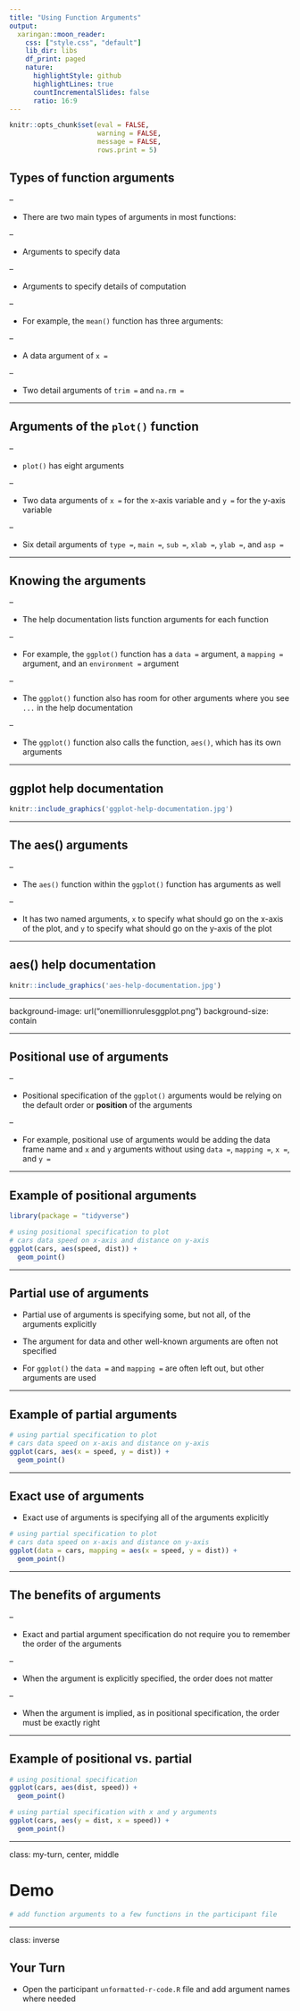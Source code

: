 ```yaml
---
title: "Using Function Arguments"
output:
  xaringan::moon_reader:
    css: ["style.css", "default"]
    lib_dir: libs
    df_print: paged
    nature:
      highlightStyle: github
      highlightLines: true
      countIncrementalSlides: false
      ratio: 16:9
---
```


```r
knitr::opts_chunk$set(eval = FALSE, 
                      warning = FALSE,
                      message = FALSE,
                      rows.print = 5)
```

## Types of function arguments

--

* There are two main types of arguments in most functions:

--

  + Arguments to specify data 

--
  
  + Arguments to specify details of computation  

--
    
* For example, the `mean()` function has three arguments: 

--

  + A data argument of `x = `

--
  
  + Two detail arguments of `trim = ` and `na.rm = `
    
---

## Arguments of the `plot()` function

--
    
* `plot()` has eight arguments

--

  + Two data arguments of `x =` for the x-axis variable and `y =` for the y-axis variable

--

  + Six detail arguments of `type =`, `main =`, `sub =`, `xlab =`, `ylab =`, and `asp =`
    
---

## Knowing the arguments

--

* The help documentation lists function arguments for each function 

--

* For example, the `ggplot()` function has a `data = ` argument, a `mapping = ` argument, and an `environment = ` argument

--

* The `ggplot()` function also has room for other arguments where you see `...` in the help documentation

--

* The `ggplot()` function also calls the function, `aes()`, which has its own arguments


---

## ggplot help documentation

```r
knitr::include_graphics('ggplot-help-documentation.jpg')
```


---

## The aes() arguments 

--

* The `aes()` function within the `ggplot()` function has arguments as well

--

* It has two named arguments, `x` to specify what should go on the x-axis of the plot, and `y` to specify what should go on the y-axis of the plot

---

## aes() help documentation

```r
knitr::include_graphics('aes-help-documentation.jpg')
```


---

background-image: url("onemillionrulesggplot.png")
background-size: contain

<span role="img" aria-label="Slide background shows: Tweet screenshot showing a lot of histograms with a caption about remembering all 1 million rules for ggplot"></span>

---

## Positional use of arguments 

--

* Positional specification of the `ggplot()` arguments would be relying on the default order or **position** of the arguments

--

* For example, positional use of arguments would be adding the data frame name and `x` and `y` arguments without using `data = `, `mapping =`, `x =`, and `y = `

---

## Example of positional arguments

```r
library(package = "tidyverse")

# using positional specification to plot
# cars data speed on x-axis and distance on y-axis
ggplot(cars, aes(speed, dist)) +
  geom_point()
```

---

## Partial use of arguments

* Partial use of arguments is specifying some, but not all, of the arguments explicitly 

* The argument for data and other well-known arguments are often not specified 

* For `ggplot()` the `data =` and `mapping =` are often left out, but other arguments are used

---

## Example of partial arguments

```r
# using partial specification to plot
# cars data speed on x-axis and distance on y-axis
ggplot(cars, aes(x = speed, y = dist)) +
  geom_point()
```

---

## Exact use of arguments

* Exact use of arguments is specifying all of the arguments explicitly

```r
# using partial specification to plot
# cars data speed on x-axis and distance on y-axis
ggplot(data = cars, mapping = aes(x = speed, y = dist)) +
  geom_point()
```

---

## The benefits of arguments

--

* Exact and partial argument specification do not require you to remember the order of the arguments 

--

* When the argument is explicitly specified, the order does not matter

--

* When the argument is implied, as in positional specification, the order must be exactly right

---

## Example of positional vs. partial 

```r
# using positional specification
ggplot(cars, aes(dist, speed)) +
  geom_point()

# using partial specification with x and y arguments
ggplot(cars, aes(y = dist, x = speed)) +
  geom_point()
```

---

class: my-turn, center, middle

# Demo

```r
# add function arguments to a few functions in the participant file
```


---

class: inverse

## Your Turn

* Open the participant `unformatted-r-code.R` file and add argument names where needed

